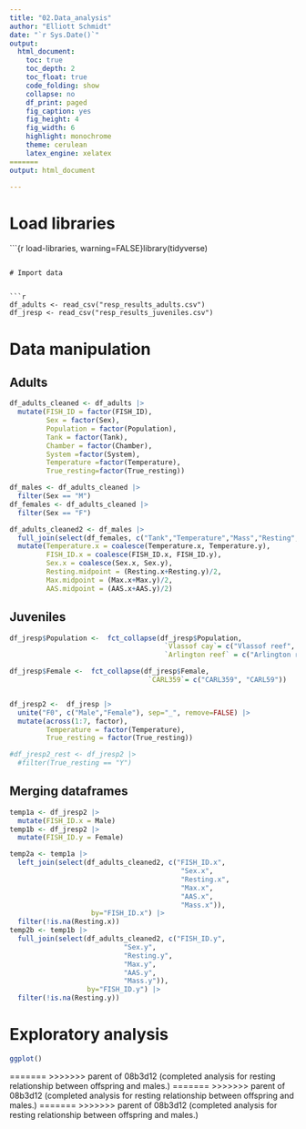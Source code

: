 ```yaml
---
title: "02.Data_analysis"
author: "Elliott Schmidt"
date: "`r Sys.Date()`"
output:
  html_document:
    toc: true  
    toc_depth: 2
    toc_float: true
    code_folding: show
    collapse: no
    df_print: paged
    fig_caption: yes
    fig_height: 4
    fig_width: 6
    highlight: monochrome
    theme: cerulean
    latex_engine: xelatex
=======
output: html_document

---
```


# Load libraries

```{r load-libraries, warning=FALSE}library(tidyverse)


```

# Import data


```r
df_adults <- read_csv("resp_results_adults.csv")
df_jresp <- read_csv("resp_results_juveniles.csv")
```

# Data manipulation
## Adults
```r
df_adults_cleaned <- df_adults |>
  mutate(FISH_ID = factor(FISH_ID),
         Sex = factor(Sex),
         Population = factor(Population),
         Tank = factor(Tank),
         Chamber = factor(Chamber),
         System =factor(System),
         Temperature =factor(Temperature),
         True_resting=factor(True_resting))

df_males <- df_adults_cleaned |>
  filter(Sex == "M")
df_females <- df_adults_cleaned |>
  filter(Sex == "F")

df_adults_cleaned2 <- df_males |>
  full_join(select(df_females, c("Tank","Temperature","Mass","Resting","Max","AAS","FISH_ID","Sex")), by="Tank") |>
  mutate(Temperature.x = coalesce(Temperature.x, Temperature.y),
         FISH_ID.x = coalesce(FISH_ID.x, FISH_ID.y),
         Sex.x = coalesce(Sex.x, Sex.y),
         Resting.midpoint = (Resting.x+Resting.y)/2,
         Max.midpoint = (Max.x+Max.y)/2,
         AAS.midpoint = (AAS.x+AAS.y)/2)

```

## Juveniles



```r
df_jresp$Population <-  fct_collapse(df_jresp$Population,
                                      `Vlassof cay`= c("Vlassof reef", "Vlassof", "Vlassof Cay", "Vlassof cay"),
                                      `Arlington reef` = c("Arlington reef","Arlginton reef"))

df_jresp$Female <-  fct_collapse(df_jresp$Female,
                                  `CARL359`= c("CARL359", "CARL59"))


df_jresp2 <-  df_jresp |>
  unite("F0", c("Male","Female"), sep="_", remove=FALSE) |>
  mutate(across(1:7, factor),
         Temperature = factor(Temperature),
         True_resting = factor(True_resting))

#df_jresp2_rest <- df_jresp2 |>
  #filter(True_resting == "Y")
```

## Merging dataframes

```r
temp1a <- df_jresp2 |>
  mutate(FISH_ID.x = Male)
temp1b <- df_jresp2 |>
  mutate(FISH_ID.y = Female)
```

```r
temp2a <- temp1a |>
  left_join(select(df_adults_cleaned2, c("FISH_ID.x",
                                          "Sex.x",
                                          "Resting.x",
                                          "Max.x",
                                          "AAS.x",
                                          "Mass.x")),
                    by="FISH_ID.x") |>
  filter(!is.na(Resting.x))
temp2b <- temp1b |>
  full_join(select(df_adults_cleaned2, c("FISH_ID.y",
                            "Sex.y",
                            "Resting.y",
                            "Max.y",
                            "AAS.y",
                            "Mass.y")),
                   by="FISH_ID.y") |>
  filter(!is.na(Resting.y))


```

# Exploratory analysis

```r
ggplot()
```

=======
>>>>>>> parent of 08b3d12 (completed analysis for resting relationship between offspring and males.)
=======
>>>>>>> parent of 08b3d12 (completed analysis for resting relationship between offspring and males.)
=======
>>>>>>> parent of 08b3d12 (completed analysis for resting relationship between offspring and males.)
